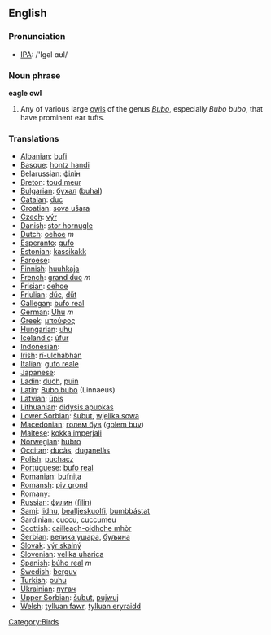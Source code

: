 {{wikipedia}}
==English==

=== Pronunciation ===
*[[w:IPA|IPA]]: /'Igəl ɑʊl/

===Noun phrase===
'''eagle owl'''

# Any of various large [[owl]]s of the genus ''[[Bubo]]'', especially ''Bubo bubo'', that have prominent ear tufts.


=== Translations ===

*[[Albanian]]: [[bufi]]
*[[Basque]]: [[hontz handi]]
*[[Belarussian]]: [[філін]]
*[[Breton]]: [[toud meur]]
*[[Bulgarian]]: [[бухал]] ([[buhal]])
*[[Catalan]]: [[duc]]
*[[Croatian]]: [[sova ušara]]
*[[Czech]]: [[výr]]
*[[Danish]]: [[stor hornugle]]
*[[Dutch]]: [[oehoe]] ''m''
*[[Esperanto]]: [[gufo]]
*[[Estonian]]: [[kassikakk]]
*[[Faroese]]: [[]]
*[[Finnish]]: [[huuhkaja]]
*[[French]]: [[grand duc]] ''m''
*[[Frisian]]: [[oehoe]]
*[[Friulian]]: [[dűc]], [[dűt]]
*[[Gallegan]]: [[bufo real]]
*[[German]]: [[Uhu]] ''m''
*[[Greek]]: [[μπούφος]] '' ''
*[[Hungarian]]: [[uhu]]
*[[Icelandic]]: [[úfur]]
*[[Indonesian]]: [[]]
*[[Irish]]: [[rí-ulchabhán]]
*[[Italian]]: [[gufo reale]] '' ''
*[[Japanese]]: [[]]
*[[Ladin]]: [[duch]], [[puin]]
*[[Latin]]: [[Bubo bubo]] (Linnaeus)
*[[Latvian]]: [[ūpis]]
*[[Lithuanian]]: [[didysis apuokas]]
*[[Lower Sorbian]]: [[šubut]], [[wjelika sowa]]
*[[Macedonian]]: [[голем був]] ([[golem buv]])
*[[Maltese]]: [[kokka imperjali]]
*[[Norwegian]]: [[hubro]]
*[[Occitan]]: [[ducàs]], [[duganelàs]]
*[[Polish]]: [[puchacz]] '' ''
*[[Portuguese]]: [[bufo real]]
*[[Romanian]]: [[bufniţa]]
*[[Romansh]]: [[piv grond]]
*[[Romany]]: [[]]
*[[Russian]]: [[филин]] ([[filin]]) '' ''
*[[Sami]]: [[lidnu]], [[bealljeskuolfi]], [[bumbbástat]]
*[[Sardinian]]: [[cuccu]], [[cuccumeu]]
*[[Scottish]]: [[cailleach-oidhche mhòr]]
*[[Serbian]]: [[велика ушара]], [[буљина]]
*[[Slovak]]: [[výr skalný]]
*[[Slovenian]]: [[velika uharica]]
*[[Spanish]]: [[búho real]] ''m''
*[[Swedish]]: [[berguv]]
*[[Turkish]]: [[puhu]]
*[[Ukrainian]]: [[пугач]]
*[[Upper Sorbian]]: [[šubut]], [[pujwuj]]
*[[Welsh]]: [[tylluan fawr]], [[tylluan eryraidd]]

[[Category:Birds]]